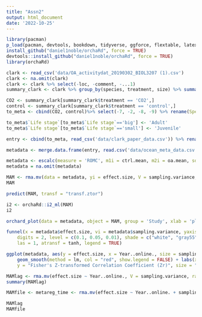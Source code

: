 ---
title: "Assn2"
output: html_document
date: '2022-10-25'
---

```{r setup, include=FALSE}
library(pacman)
p_load(pacman, devtools, bookdown, tidyverse, ggforce, flextable, latex2exp, png, magick, metafor, rmcorr, readr, forestplot)
install_github("daniel1noble/orchaRd", force = TRUE)
devtools::install_github("daniel1noble/orchaRd", force = TRUE)
library(orchaRd)
```

```{r}
clark <- read_csv('data/OA_activitydat_20190302_BIOL3207 (1).csv')
clark <- na.omit(clark)
clark <- clark %>% select(-loc, -comment, -...1)
summary_clark <- clark %>% group_by(species, treatment, size) %>% summarise(across(c(activity), funs(mean, se=sd(.)/sqrt(n()), n())))

CO2 <- summary_clark[summary_clark$treatment == 'CO2',]
control <- summary_clark[summary_clark$treatment == 'control',]
to_meta <- cbind(CO2, control)%>% select(-7, -2, -8, -9) %>% rename(Species = species...1, ctrl.n = activity_n...12, ctrl.sd = activity_se...11, ctrl.mean = activity_mean...10, oa.n = activity_n...6, oa.sd = activity_se...5, oa.mean = activity_mean...4, 'Life stage' = size...3)

to_meta$`Life stage`[to_meta$`Life stage`=='big'] <- 'Adult'
to_meta$`Life stage`[to_meta$`Life stage`=='small'] <- 'Juvenile'
```
```{r}
entry <- cbind(to_meta, read_csv('data/clark_paper_data.csv')) %>% rename(Life.stage = 'Life stage', Year..online. = 'Year (online)',Year..print. = 'Year (print)', Pub.year.IF = 'Pub year IF', X2017.IF = '2017 IF', Average.n = 'Average n', Effect.type = 'Effect type', Climate..FishBase. = 'Climate (FishBase)', Env.cue.stimulus. = 'Env cue/stimulus?', Behavioural.metric = 'Behavioural metric', Cue.stimulus.type = 'Cue/stimulus type') %>% select(-23)

metadata <- merge.data.frame(entry, read.csv('data/ocean_meta_data.csv'), all = TRUE)

```

```{r}
metadata <- escalc(measure = 'ROMC', m1i = ctrl.mean, m2i = oa.mean, sd1i = ctrl.sd, sd2i = oa.sd, ri = rep(0, 826), ni = Average.n, data = metadata, var.names = c('effect.size', 'sampling.variance'))
metadata = na.omit(metadata)
```
```{r}
MAM <- rma.mv(data = metadata, yi = effect.size, V = sampling.variance, random = list( ~1 | Study, ~1 | Behavioural.metric))
MAM
```
```{r}
predict(MAM, transf = "transf.ztor")

i2 <- orchaRd::i2_ml(MAM)
i2
```
```{r}
orchard_plot(data = metadata, object = MAM, group = 'Study', xlab = 'plplpl', mod = 1, angle = 0)
```
```{r}
funnel(x = metadata$effect.size, vi = metadata$sampling.variance, yaxis = 'vi',
    digits = 2, level = c(0.1, 0.05, 0.01), shade = c("white", "gray55", "gray 75"),
    las = 1, atransf = tanh, legend = TRUE)
```
```{r}
ggplot(metadata, aes(y = effect.size, x = Year..online., size = sampling.variance)) + geom_point(alpha = 0.3) +
    geom_smooth(method = lm, col = "red", show.legend = FALSE) + labs(x = "Publication Year",
    y = "Fisher's Z-transformed Correlation Coefficient (Zr)", size = "variance")
```
```{r}
MAMlag <- rma.mv(effect.size ~ Year..online., V = sampling.variance, random = list(~1 | Study, ~1 | Behavioural.metric), test = "t", dfs = "contain", data = metadata)
summary(MAMlag)

MAMfile <- metareg_time <- rma.mv(effect.size ~ Year..online. + sampling.variance, V = sampling.variance, random = list(~1 | Study, ~1 | Behavioural.metric),test = "t", dfs = "contain", data = metadata)

MAMlag
MAMfile
```
